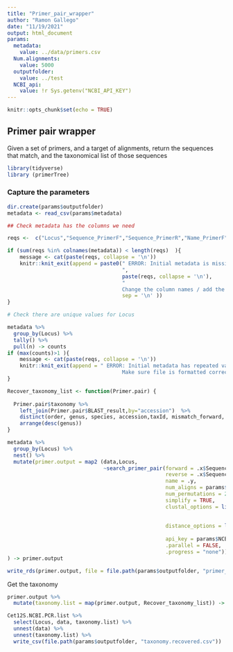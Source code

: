 ```yaml
---
title: "Primer_pair_wrapper"
author: "Ramon Gallego"
date: "11/19/2021"
output: html_document
params:
  metadata: 
    value: ../data/primers.csv
  Num.alignments:
    value: 5000
  outputfolder:
    value: ../test
  NCBI_api:
    value: !r Sys.getenv("NCBI_API_KEY")
---
```


```r
knitr::opts_chunk$set(echo = TRUE)
```

## Primer pair wrapper

Given a set of primers, and a target of alignments, return the sequences that match, and the taxonomical list of those sequences

```r
library(tidyverse)
library (primerTree)
```

### Capture the parameters



```r
dir.create(params$outputfolder)
metadata <- read_csv(params$metadata)

## Check metadata has the columns we need

reqs <-  c("Locus","Sequence_PrimerF","Sequence_PrimerR","Name_PrimerF","Name_PrimerR" )

if (sum(reqs %in% colnames(metadata)) < length(reqs)  ){
    message <- cat(paste(reqs, collapse = '\n'))
    knitr::knit_exit(append = paste0(" ERROR: Initial metadata is missing some of the key column names:
                                     ",
                                     paste(reqs, collapse = '\n'),
                                     "
                                     Change the column names / add the infromation to your csv file",
                                     sep = '\n' ))
}

# Check there are unique values for Locus

metadata %>%
  group_by(Locus) %>% 
  tally() %>% 
  pull(n) -> counts
if (max(counts)>1 ){
    message <- cat(paste(reqs, collapse = '\n'))
    knitr::knit_exit(append = " ERROR: Initial metadata has repeated values for `Locus`
                                     Make sure file is formatted correctly")
}

```

```r
Recover_taxonomy_list <- function(Primer.pair) {
  
  Primer.pair$taxonomy %>%
    left_join(Primer.pair$BLAST_result,by="accession")  %>%
    distinct(order, genus, species, accession,taxId, mismatch_forward, mismatch_reverse) %>%
    arrange(desc(genus))
}
```

```r

metadata %>% 
  group_by(Locus) %>% 
  nest() %>% 
  mutate(primer.output = map2 (data,Locus,
                               ~search_primer_pair(forward = .x$Sequence_PrimerF,
                                                   reverse = .x$Sequence_PrimerR,
                                                   name = .y,
                                                   num_aligns = params$Num.alignments,
                                                   num_permutations = 25,
                                                   simplify = TRUE,
                                                   clustal_options = list(exec = "clustalo",
                                                                          quiet = TRUE,
                                                                          original.ordering = TRUE),
                                                   distance_options = list(model = "N",
                                                                           pairwise.deletion = T),
                                                   api_key = params$NCBI_api,
                                                   .parallel = FALSE,
                                                   .progress = "none"))
) -> primer.output

write_rds(primer.output, file = file.path(params$outputfolder, "primer_search.rds"))

```

Get the taxonomy

```r
primer.output %>% 
  mutate(taxonomy.list = map(primer.output, Recover_taxonomy_list)) -> Cet12S.NCBI.PCR.list

Cet12S.NCBI.PCR.list %>%
  select(Locus, data, taxonomy.list) %>% 
  unnest(data) %>% 
  unnest(taxonomy.list) %>% 
  write_csv(file.path(params$outputfolder, "taxonomy.recovered.csv"))
```

